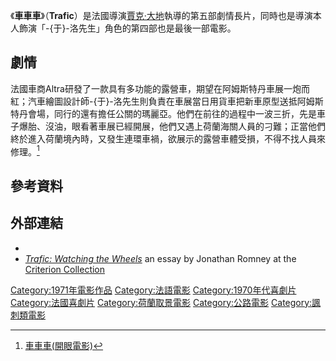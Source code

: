 {{Infobox film
| name = 車車車
| original_name = ''Trafic''
| image = 
| caption = 
| director = [[賈克·大地|賈克·大地]]
| producer = 
| writer = 賈克·大地<br/>Jacques Lagrange<br/>Bert Haanstra
| narrator = 
| starring = 賈克·大地
| cinematography = 
| editing = 
| studio = 
| distributor = Les Films Corona
| released = {{flagicon|France}}1971年4月16日
| runtime = 96分鐘
| country = {{FRA}}<br/>{{ITA}}
| language = 法語<br/>荷蘭語<br/>英語
| budget = 
| gross = 
| followed_by = 
| hk_name = 
| tw_name = 
}}

《'''車車車'''》（'''Trafic'''）是法國導演[[賈克·大地|賈克·大地]]執導的第五部劇情長片，同時也是導演本人飾演「-{于}-洛先生」角色的第四部也是最後一部電影。

== 劇情 ==
法國車商Altra研發了一款具有多功能的露營車，期望在阿姆斯特丹車展一炮而紅；汽車繪圖設計師-{于}-洛先生則負責在車展當日用貨車把新車原型送抵阿姆斯特丹會場，同行的還有擔任公關的瑪麗亞。他們在前往的過程中一波三折，先是車子爆胎、沒油，眼看著車展已經開展，他們又遇上荷蘭海關人員的刁難；正當他們終於進入荷蘭境內時，又發生連環車禍，欲展示的露營車體受損，不得不找人員來修理。<ref>[http://app.atmovies.com.tw/movie/fTone0312516/ 車車車(開眼電影)]{{dead link|date=2018年4月 |bot=InternetArchiveBot |fix-attempted=yes }}</ref>

== 參考資料 ==
{{reflist}}

== 外部連結 ==
* {{IMDb title|0069400|Trafic}}
*[https://www.criterion.com/current/posts/663-trafic-watching-the-wheels ''Trafic: Watching the Wheels''] an essay by Jonathan Romney at the [[Criterion_Collection|Criterion Collection]]

{{賈克·大地}}
[[Category:1971年電影作品|Category:1971年電影作品]]
[[Category:法語電影|Category:法語電影]]
[[Category:1970年代喜劇片|Category:1970年代喜劇片]]
[[Category:法國喜劇片|Category:法國喜劇片]]
[[Category:荷蘭取景電影|Category:荷蘭取景電影]]
[[Category:公路電影|Category:公路電影]]
[[Category:諷刺類電影|Category:諷刺類電影]]